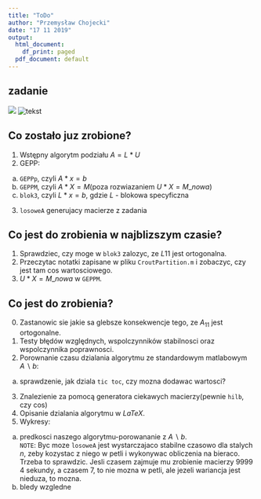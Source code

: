 ```yaml
---
title: "ToDo"
author: "Przemysław Chojecki"
date: "17 11 2019"
output:
  html_document:
    df_print: paged
  pdf_document: default
---
```



## zadanie
<img src="zadanie.png">
![tekst](zadanie.png)

## Co zostało juz zrobione?
1. Wstępny algorytm podziału $A=L*U$\
2. GEPP:\
a) `GEPPp`, czyli $A*x=b$\
b) `GEPPM`, czyli $A*X=M$(poza rozwiazaniem $U*X = M\_nowa$)\
c) `blok3`, czyli $L*x=b$, gdzie $L$ - blokowa specyficzna\
3. `losoweA` generujacy macierze z zadania\


## Co jest do zrobienia w najblizszym czasie?
1. Sprawdziec, czy moge w `blok3` zalozyc, ze $L11$ jest ortogonalna.\
2. Przeczytac notatki zapisane w pliku `CroutPartition.m` i zobaczyc, czy jest tam cos wartosciowego.\
3. $U*X = M\_nowa$ w `GEPPM`.\


## Co jest do zrobienia?
0) Zastanowic sie jakie sa glebsze konsekwencje tego, ze $A_{11}$ jest ortogonalne.\
1) Testy błędów względnych, wspolczynników stabilnosci oraz wspolczynnika poprawnosci.\
2) Porownanie czasu dzialania algorytmu ze standardowym matlabowym $A \backslash b$:\
a) sprawdzenie, jak dziala `tic toc`, czy mozna dodawac wartosci?\
3) Znalezienie za pomocą generatora ciekawych macierzy(pewnie `hilb`, czy cos)\
4) Opisanie dzialania algorytmu w $LaTeX$.\
5) Wykresy:
a) predkosci naszego algorytmu-porowananie z $A \backslash b$.\
`NOTE`: Byc moze `losoweA` jest wystarczajaco stabilne czasowo dla stalych $n$, zeby kozystac z niego w petli i wykonywac obliczenia na bieraco. Trzeba to sprawdzic. Jesli czasem zajmuje mu zrobienie macierzy $9999$ $4$ sekundy, a czasem $7$, to nie mozna w petli, ale jezeli wariancja jest nieduza, to mozna.\
b) bledy wzgledne


































